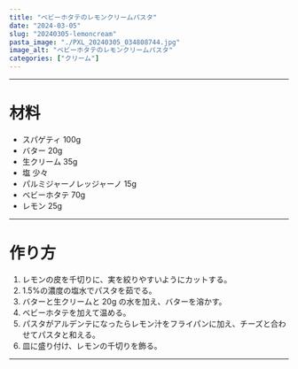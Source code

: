 ```yaml
---
title: "ベビーホタテのレモンクリームパスタ"
date: "2024-03-05"
slug: "20240305-lemoncream"
pasta_image: "./PXL_20240305_034808744.jpg"
image_alt: "ベビーホタテのレモンクリームパスタ"
categories: ["クリーム"]
---
```


---

# 材料

- スパゲティ 100g
- バター 20g
- 生クリーム 35g
- 塩 少々
- パルミジャーノレッジャーノ 15g
- ベビーホタテ 70g
- レモン 25g

---

# 作り方

1. レモンの皮を千切りに、実を絞りやすいようにカットする。
2. 1.5%の濃度の塩水でパスタを茹でる。
3. バターと生クリームと 20g の水を加え、バターを溶かす。
4. ベビーホタテを加えて温める。
5. パスタがアルデンテになったらレモン汁をフライパンに加え、チーズと合わせてパスタと和える。
6. 皿に盛り付け、レモンの千切りを飾る。

---
